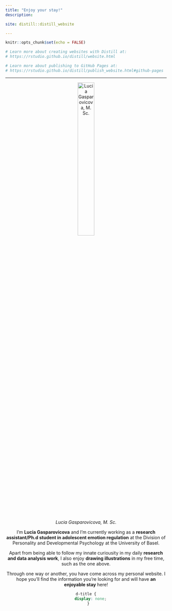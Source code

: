 ```yaml
---
title: "Enjoy your stay!"
description: 

site: distill::distill_website

---
```


```r
knitr::opts_chunk$set(echo = FALSE)

# Learn more about creating websites with Distill at:
# https://rstudio.github.io/distill/website.html

# Learn more about publishing to GitHub Pages at:
# https://rstudio.github.io/distill/publish_website.html#github-pages

```

---


<center>
![*Lucia Gasparovicova, M. Sc.*](website_images/Profile_Image_Round_Small.png){width=35%}
<center>

I'm **Lucia Gasparovicova** and I'm currently working as a **research assistant/Ph.d student in adolescent emotion regulation** at the Division of Personality and Developmental Psychology at the University of Basel.

Apart from being able to follow my innate curiousity in my daily **research and data analysis work**, I also enjoy **drawing illustrations** in my free time, such as the one above. 


Through one way or another, you have come across my personal website. I hope you'll find the information you're looking for and will have **an enjoyable stay** here!  

```css
d-title {
    display: none;
  }
```


